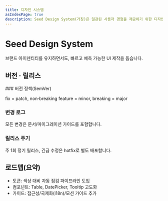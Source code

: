 ```yaml
---
title: 디자인 시스템
asIndexPage: true
description: Seed Design System(가칭)은 일관된 사용자 경험을 제공하기 위한 디자인 언어와 컴포넌트, 토큰, 가이드의 집합입니다.
---
```



# Seed Design System

<Callout emoji="🌱">
  브랜드 아이덴티티를 유지하면서도, 빠르고 예측 가능한 UI 제작을 돕습니다.
</Callout>

<Cards num={3}>
  <Cards.Card href="/design-system/principles" icon="📐" title="원칙" />
  <Cards.Card href="/design-system/tokens" icon="🎨" title="토큰" />
  <Cards.Card href="/design-system/components" icon="🧱" title="컴포넌트" />
</Cards>

## 버전 · 릴리스

<Steps>
### 버전 정책(SemVer)

fix = patch, non‑breaking feature = minor, breaking = major

### 변경 로그

모든 변경은 문서/마이그레이션 가이드를 포함합니다.

### 릴리스 주기

주 1회 정기 릴리스, 긴급 수정은 hotfix로 별도 배포합니다.

</Steps>

## 로드맵(요약)

- 토큰: 색상 대비 자동 점검 파이프라인 도입
- 컴포넌트: Table, DatePicker, Tooltip 고도화
- 가이드: 접근성/국제화(i18n)/모션 가이드 추가
